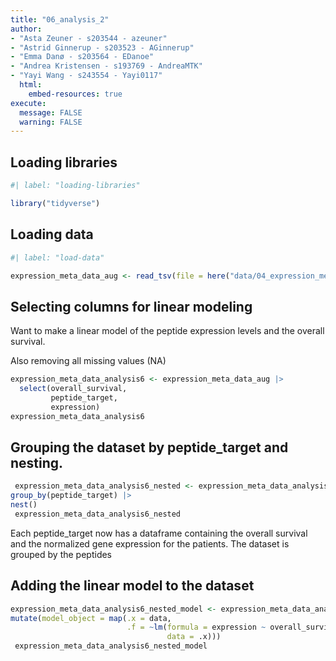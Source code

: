 ```yaml
---
title: "06_analysis_2"
author:
- "Asta Zeuner - s203544 - azeuner"
- "Astrid Ginnerup - s203523 - AGinnerup"
- "Emma Danø - s203564 - EDanoe"
- "Andrea Kristensen - s193769 - AndreaMTK"
- "Yayi Wang - s243554 - Yayi0117"
  html: 
    embed-resources: true
execute: 
  message: FALSE
  warning: FALSE
---
```


## Loading libraries 

```r
#| label: "loading-libraries"

library("tidyverse")

```

## Loading data

```r
#| label: "load-data" 

expression_meta_data_aug <- read_tsv(file = here("data/04_expression_meta_data_clean.tsv.gz"))

```

## Selecting columns for linear modeling 

Want to make a linear model of the peptide expression levels and the overall survival.

Also removing all missing values (NA)

```r

expression_meta_data_analysis6 <- expression_meta_data_aug |> 
  select(overall_survival, 
         peptide_target,
         expression)
expression_meta_data_analysis6
```

## Grouping the dataset by peptide_target and nesting. 

```r
 expression_meta_data_analysis6_nested <- expression_meta_data_analysis6 |> 
group_by(peptide_target) |> 
nest() 
 expression_meta_data_analysis6_nested
```

Each peptide_target now has a dataframe containing the overall survival and the normalized gene expression for the patients. The dataset is grouped by the peptides

## Adding the linear model to the dataset 

```r
expression_meta_data_analysis6_nested_model <- expression_meta_data_analysis6_nested |> 
mutate(model_object = map(.x = data,
                          .f = ~lm(formula = expression ~ overall_survival,
                                   data = .x)))
 expression_meta_data_analysis6_nested_model
```
